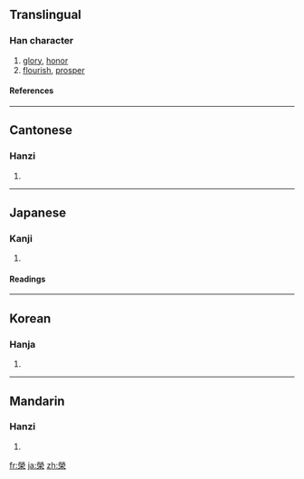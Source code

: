 {{see|荣}}

==Translingual==
===Han character===
{{Han char|rn=75|rad=木|as=10|sn=14|four=9990<sub>4</sub>|canj=火火月木 (FFBD)}}
# [[glory]], [[honor]]
# [[flourish]], [[prosper]]
====References====
{{Han ref|kx=0544.170|dkj=15273|dj=0932.010|hdz=21269.080|uh=69AE|ud=27054|bh=BA61|bd=47713}}

----
==Cantonese==
===Hanzi===
{{yue-hanzi|jyut=|y=wing4}}
# {{defn|Cantonese}}

----
==Japanese==
===Kanji===
{{ja-kanji|grade=|rs=木10}}
# {{defn|Japanese}} 
====Readings====
{{ja-readings|on=[[えい]] (ei), [[よう]] (yō)|kun=[[さかえる]] (sakaeru), [[はえ]] (hae)}}

----
==Korean==
===Hanja===
{{ko-hanja|hangeul=영|eumhun=영화 영, 명예 영, 피 영|rv=yeong|mr=yŏng|y=yeng}}
# {{defn|Korean}}

----
==Mandarin==
===Hanzi===
{{cmn-hanzi|sim=荣|pin=[[róng]] ([[rong2]])|wg=jung<sup>2</sup>}}
# {{defn|Mandarin}}

[[fr:榮]]
[[ja:榮]]
[[zh:榮]]